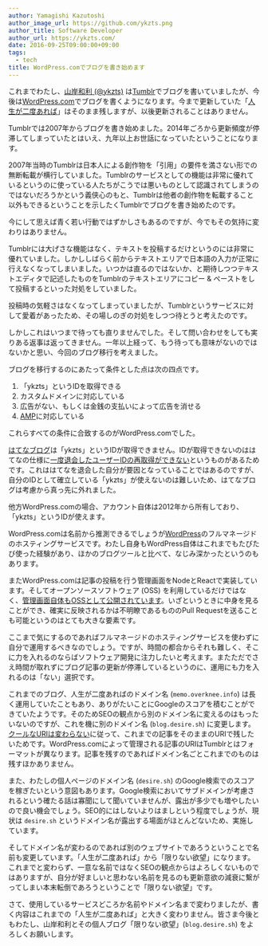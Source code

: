 ```yaml
---
author: Yamagishi Kazutoshi
author_image_url: https://github.com/ykzts.png
author_title: Software Developer
author_url: https://ykzts.com/
date: 2016-09-25T09:00:00+09:00
tags:
  - tech
title: WordPress.comでブログを書き始めます
---
```


これまでわたし、[山岸和利 (@ykzts)](https://desire.sh/) は[Tumblr](https://www.tumblr.com/)でブログを書いていましたが、今後は[WordPress.com](https://wordpress.com/)でブログを書くようになります。今まで更新していた「[人生が二度あれば](http://memo.overknee.info/)」はそのまま残しますが、以後更新されることはありません。

Tumblrでは2007年からブログを書き始めました。2014年ごろから更新頻度が停滞してしまっていたとはいえ、九年以上お世話になっていたということになります。

2007年当時のTumblrは日本人による創作物を「引用」の要件を満さない形での無断転載が横行していました。Tumblrのサービスとしての機能は非常に優れているというのに使っている人たちがこうでは悪いものとして認識されてしまうのではないだろうかという義侠心のもと、Tumblrは他者の創作物を転載すること以外もできるということを示したくTumblrでブログを書き始めたのです。

<!--truncate-->

今にして思えば青く若い行動ではずかしさもあるのですが、今でもその気持に変わりはありません。

Tumblrには大げさな機能はなく、テキストを投稿するだけというのには非常に優れていました。しかししばらく前からテキストエリアで日本語の入力が正常に行えなくなってしまいました。いつかは直るのではないか、と期待しつつテキストエディタで記述したものをTumblrのテキストエリアにコピー & ペーストをして投稿するといった対処をしていました。

投稿時の気軽さはなくなってしまっていましたが、Tumblrというサービスに対して愛着があったため、その場しのぎの対処をしつつ待とうと考えたのです。

しかしこれはいつまで待っても直りませんでした。そして問い合わせをしても実りある返事は返ってきません。一年以上経って、もう待っても意味がないのではないかと思い、今回のブログ移行を考えました。

ブログを移行するのにあたって条件とした点は次の四点です。

1. 「ykzts」というIDを取得できる
2. カスタムドメインに対応している
3. 広告がない、もしくは金銭の支払いによって広告を消せる
4. [AMP](https://www.ampproject.org/)に対応している

これらすべての条件に合致するのがWordPress.comでした。

[はてなブログ](http://hatenablog.com/)は「ykzts」というIDが取得できません。IDが取得できないのははてなの仕様に[一度退会したユーザーIDの再取得ができない](http://www.hatena.ne.jp/faq/qa/login#190190366970454986)というものがあるためです。これははてなを退会した自分が要因となっていることではあるのですが、自分のIDとして確立している「ykzts」が使えないのは難しいため、はてなブログは考慮から真っ先に外れました。

他方WordPress.comの場合、アカウント自体は2012年から所有しており、「ykzts」というIDが使えます。

WordPress.comは名前から推測できるでしょうが[WordPress](https://wordpress.org/)のフルマネージドのホスティングサービスです。わたし自身もWordPress自体はこれまでもたびたび使った経験があり、ほかのブログツールと比べて、なじみ深かったというのもあります。

またWordPress.comは記事の投稿を行う管理画面をNodeとReactで実装しています。そしてオープンソースソフトウェア (OSS) を利用しているだけではなく、[管理画面自体もOSSとして公開されています](https://developer.wordpress.com/calypso/)。いざというときに中身を見ることができ、確実に反映されるかは不明瞭であるもののPull Requestを送ることも可能というのはとても大きな要素です。

ここまで気にするのであればフルマネージドのホスティングサービスを使わずに自分で運用するべきなのでしょう。ですが、時間の都合からそれも難しく、そこに力を入れるのならばソフトウェア開発に注力したいと考えます。またただでさえ時間が取れずにブログ記事の更新が停滞しているというのに、運用にも力を入れるのは「ない」選択です。

これまでのブログ、人生が二度あればのドメイン名 (`memo.overknee.info`) は長く運用していたこともあり、ありがたいことにGoogleのスコアを積むことができていたようです。そのためSEOの観点から別のドメイン名に変えるのはもったいないのですが、これを機に別のドメイン名 (`blog.desire.sh`) に変更します。[クールなURIは変わらない](http://www.kanzaki.com/docs/Style/URI)に従って、これまでの記事をそのままのURIで残したいためです。WordPress.comによって管理される記事のURIはTumblrとはフォーマットが異なります。記事を残すのであればドメイン名ごとこれまでのものは残すほかありません。

また、わたしの個人ページのドメイン名 (`desire.sh`) のGoogle検索でのスコアを稼ぎたいという意図もあります。Google検索においてサブドメインが考慮されるという確たる話は寡聞にして聞いていませんが、露出が多少でも増やしたいので良い機会でしょう。SEO的にはしないよりはましという程度でしょうが、現状は `desire.sh` というドメイン名が露出する場面がほとんどないため、実施しています。

そしてドメイン名が変わるのであれば別のウェブサイトであろうということで名前も変更しています。「人生が二度あれば」から「限りない欲望」になります。これまでと変わらず、一意な名前ではなくSEOの観点からはよろしくないものではありますが、自分が好ましいと思わない名前を見るのも更新意欲の減衰に繋がってしまい本末転倒であろうということで「限りない欲望」です。

さて、使用しているサービスどころか名前やドメイン名まで変わりましたが、書く内容はこれまでの「人生が二度あれば」と大きく変わりません。皆さま今後ともわたし、山岸和利とその個人ブログ「限りない欲望」(`blog.desire.sh`) をよろしくお願いします。

